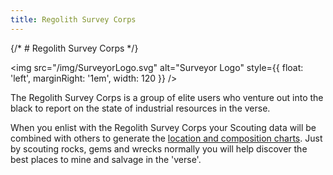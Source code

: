 ```yaml
---
title: Regolith Survey Corps
---
```


{/* # Regolith Survey Corps */}

<img src="/img/SurveyorLogo.svg" alt="Surveyor Logo" style={{ float: 'left', marginRight: '1em', width: 120 }} />

The Regolith Survey Corps is a group of elite users who venture out into the black to report on the state of industrial resources in the verse.

When you enlist with the Regolith Survey Corps your Scouting data will be combined with others to generate the [location and composition charts](https://regolith.rocks/survey/ores). Just by scouting rocks, gems and wrecks normally you will help discover the best places to mine and salvage in the 'verse'.